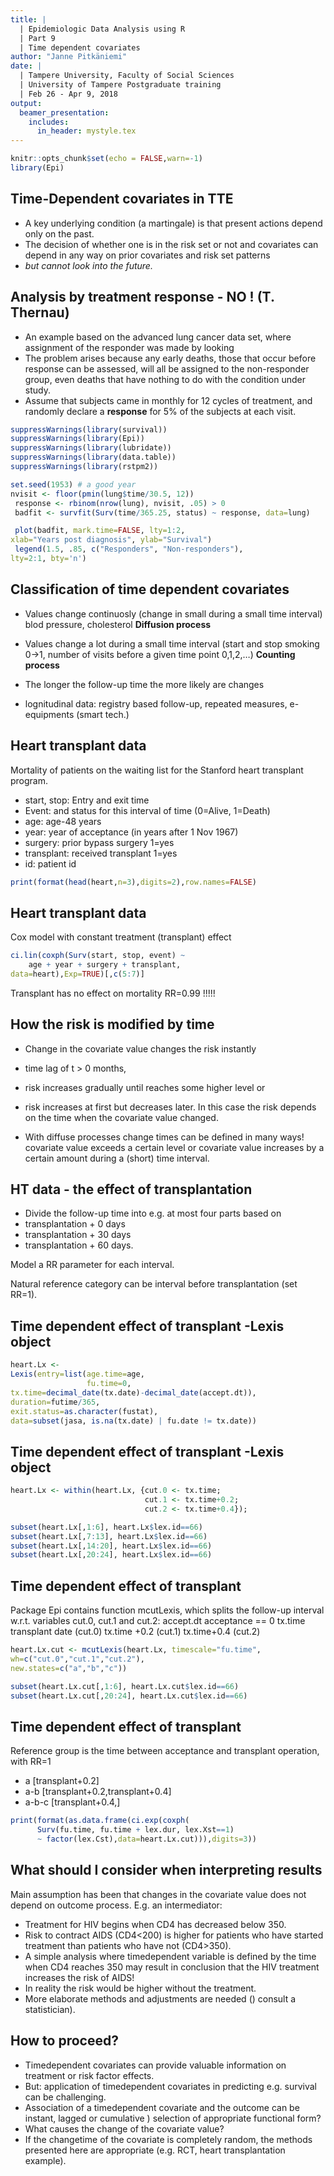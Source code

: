 ```yaml
---
title: |
  | Epidemiologic Data Analysis using R 
  | Part 9 
  | Time dependent covariates
author: "Janne Pitkäniemi"
date: |
  | Tampere University, Faculty of Social Sciences 
  | University of Tampere Postgraduate training 
  | Feb 26 - Apr 9, 2018
output:
  beamer_presentation:
    includes:
      in_header: mystyle.tex
---
```




```r
knitr::opts_chunk$set(echo = FALSE,warn=-1)
library(Epi)
```

## Time-Dependent covariates in TTE

- A key underlying condition (a martingale) is that present actions depend only on the past. 
- The decision of whether one is in the risk set or not 
and covariates can depend in any way on prior covariates and
risk set patterns
- *but cannot look into the future.*

## Analysis by treatment response - NO ! (T. Thernau)

- An example based on the advanced lung cancer data set, 
where assignment of the responder was made by looking 
- The problem arises because any early deaths, those that occur before
response can be assessed, will all be assigned to the non-responder group, even deaths that have nothing to do with the condition under study.
- Assume that subjects came in monthly for 12 cycles of treatment, and
randomly declare a **response** for 5% of the subjects at each visit.

```r
suppressWarnings(library(survival))
suppressWarnings(library(Epi))
suppressWarnings(library(lubridate))
suppressWarnings(library(data.table))
suppressWarnings(library(rstpm2))

set.seed(1953) # a good year
nvisit <- floor(pmin(lung$time/30.5, 12))
 response <- rbinom(nrow(lung), nvisit, .05) > 0
 badfit <- survfit(Surv(time/365.25, status) ~ response, data=lung)

 plot(badfit, mark.time=FALSE, lty=1:2,
xlab="Years post diagnosis", ylab="Survival")
 legend(1.5, .85, c("Responders", "Non-responders"),
lty=2:1, bty='n')
```
 

## Classification of time dependent covariates

- Values change continuosly (change in small during a small time interval) blod pressure, cholesterol **Diffusion process**
- Values change a lot during a small time interval (start and stop smoking 0->1, number of visits before a given time point 0,1,2,...) **Counting process**

- The longer the follow-up time the more likely are changes

- lognitudinal data: registry based follow-up, repeated measures, e-equipments (smart tech.)

## Heart transplant data

Mortality of patients on the waiting list for the Stanford heart transplant program.

- start, stop:	Entry and exit time 
- Event:  and status for this interval of time (0=Alive, 1=Death)
- age:	 age-48 years
- year:	 year of acceptance (in years after 1 Nov 1967)
- surgery:	 prior bypass surgery 1=yes
- transplant:	 received transplant 1=yes
- id:	 patient id


```r
print(format(head(heart,n=3),digits=2),row.names=FALSE)
```

## Heart transplant data

Cox model with constant treatment (transplant) effect

```r
ci.lin(coxph(Surv(start, stop, event) ~
    age + year + surgery + transplant,
data=heart),Exp=TRUE)[,c(5:7)]
```

Transplant has no effect on mortality RR=0.99 !!!!!

## How the risk is modified by time


- Change in the covariate value changes the risk instantly
- time lag of t > 0 months,
- risk increases gradually until reaches some higher level or
- risk increases at first but decreases later.
In this case the risk depends on the time when the covariate value
changed.

- With diffuse processes change times can be defined in many ways!
covariate value exceeds a certain level or
covariate value increases by a certain amount during a (short) time interval.

## HT data - the effect of transplantation

- Divide the follow-up time
into e.g. at most four parts
based on
- transplantation + 0 days
- transplantation + 30 days
- transplantation + 60 days.

Model a RR parameter for
each interval.

Natural reference category
can be interval before
transplantation (set RR=1).

## Time dependent effect of transplant -Lexis object

```r
heart.Lx <-
Lexis(entry=list(age.time=age, 
                 fu.time=0,
tx.time=decimal_date(tx.date)-decimal_date(accept.dt)),
duration=futime/365, 
exit.status=as.character(fustat),
data=subset(jasa, is.na(tx.date) | fu.date != tx.date))
```

## Time dependent effect of transplant -Lexis object

```r

heart.Lx <- within(heart.Lx, {cut.0 <- tx.time; 
                              cut.1 <- tx.time+0.2;
                              cut.2 <- tx.time+0.4});     
```
```r

subset(heart.Lx[,1:6], heart.Lx$lex.id==66)
subset(heart.Lx[,7:13], heart.Lx$lex.id==66)
subset(heart.Lx[,14:20], heart.Lx$lex.id==66)
subset(heart.Lx[,20:24], heart.Lx$lex.id==66)
```

## Time dependent effect of transplant

Package Epi contains function mcutLexis, which splits the follow-up
interval w.r.t. variables cut.0, cut.1 and cut.2:
accept.dt acceptance == 0
tx.time transplant date (cut.0)
tx.time +0.2  (cut.1)
tx.time+0.4 (cut.2)


```r
heart.Lx.cut <- mcutLexis(heart.Lx, timescale="fu.time",
wh=c("cut.0","cut.1","cut.2"),
new.states=c("a","b","c"))
```
```r

subset(heart.Lx.cut[,1:6], heart.Lx.cut$lex.id==66)
subset(heart.Lx.cut[,20:24], heart.Lx.cut$lex.id==66)
```

## Time dependent effect of transplant

Reference group is the time between acceptance and transplant operation, with RR=1

- a [transplant+0.2]
- a-b [transplant+0.2,transplant+0.4]
- a-b-c [transplant+0.4,]


```r
print(format(as.data.frame(ci.exp(coxph( 
      Surv(fu.time, fu.time + lex.dur, lex.Xst==1)
      ~ factor(lex.Cst),data=heart.Lx.cut))),digits=3)) 
```


## What should I consider when interpreting results

Main assumption has been that changes in the covariate value
does not depend on outcome process. 
E.g. an intermediator:

- Treatment for HIV begins when CD4 has decreased below 350.
- Risk to contract AIDS (CD4<200) is higher for patients who have
started treatment than patients who have not (CD4>350).
- A simple analysis where timedependent variable is defined by the
time when CD4 reaches 350 may result in conclusion that the HIV
treatment increases the risk of AIDS!
- In reality the risk would be higher without the treatment.
- More elaborate methods and adjustments are needed () consult a
statistician).

## How to proceed?

- Timedependent covariates can provide valuable information on
treatment or risk factor effects.
- But: application of timedependent covariates in predicting e.g.
survival can be challenging.
- Association of a timedependent covariate and the outcome can be
instant, lagged or cumulative ) selection of appropriate functional
form?
- What causes the change of the covariate value?
- If the changetime of the covariate is completely random, the
methods presented here are appropriate (e.g. RCT, heart
transplantation example).


